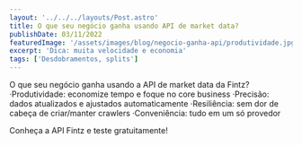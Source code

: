```yaml
---
layout: '../../../layouts/Post.astro'
title: O que seu negócio ganha usando API de market data? 
publishDate: 03/11/2022
featuredImage: '/assets/images/blog/negocio-ganha-api/produtividade.jpg'
excerpt: 'Dica: muita velocidade e economia'
tags: ['Desdobramentos, splits']
---
```


O que seu negócio ganha usando a API de market data da Fintz?
·Produtividade: economize tempo e foque no core business
·Precisão: dados atualizados e ajustados automaticamente
·Resiliência: sem dor de cabeça de criar/manter crawlers
·Conveniência: tudo em um só provedor

Conheça a API Fintz e teste gratuitamente!
